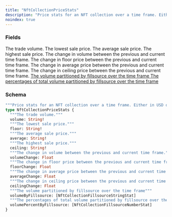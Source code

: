 ```yaml
---
title: "NftCollectionPriceStats"
description: "Price stats for an NFT collection over a time frame. Either in USD or the network's base token."
noindex: true
---
```


### Fields

<ResponseField name="volume" type="String!" required>
  The trade volume.
</ResponseField>

<ResponseField name="floor" type="String!" required>
  The lowest sale price.
</ResponseField>

<ResponseField name="average" type="String!" required>
  The average sale price.
</ResponseField>

<ResponseField name="ceiling" type="String!" required>
  The highest sale price.
</ResponseField>

<ResponseField name="volumeChange" type="Float">
  The change in volume between the previous and current time frame.
</ResponseField>

<ResponseField name="floorChange" type="Float">
  The change in floor price between the previous and current time frame.
</ResponseField>

<ResponseField name="averageChange" type="Float">
  The change in average price between the previous and current time frame.
</ResponseField>

<ResponseField name="ceilingChange" type="Float">
  The change in ceiling price between the previous and current time frame.
</ResponseField>

<a href="/api-reference/types/nftcollectionfillsourcestringstat">
  <ResponseField name="volumeByFillsource" type="[NftCollectionFillsourceStringStat]">
    The volume partitioned by fillsource over the time frame
  </ResponseField>
</a>

<a href="/api-reference/types/nftcollectionfillsourcenumberstat">
  <ResponseField name="volumePercentByFillsource" type="[NftCollectionFillsourceNumberStat]">
    The percentages of total volume partitioned by fillsource over the time frame
  </ResponseField>
</a>

### Schema


```graphql 
"""Price stats for an NFT collection over a time frame. Either in USD or the network's base token."""
type NftCollectionPriceStats {
  """The trade volume."""
  volume: String!
  """The lowest sale price."""
  floor: String!
  """The average sale price."""
  average: String!
  """The highest sale price."""
  ceiling: String!
  """The change in volume between the previous and current time frame."""
  volumeChange: Float
  """The change in floor price between the previous and current time frame."""
  floorChange: Float
  """The change in average price between the previous and current time frame."""
  averageChange: Float
  """The change in ceiling price between the previous and current time frame."""
  ceilingChange: Float
  """The volume partitioned by fillsource over the time frame"""
  volumeByFillsource: [NftCollectionFillsourceStringStat]
  """The percentages of total volume partitioned by fillsource over the time frame"""
  volumePercentByFillsource: [NftCollectionFillsourceNumberStat]
}
```
